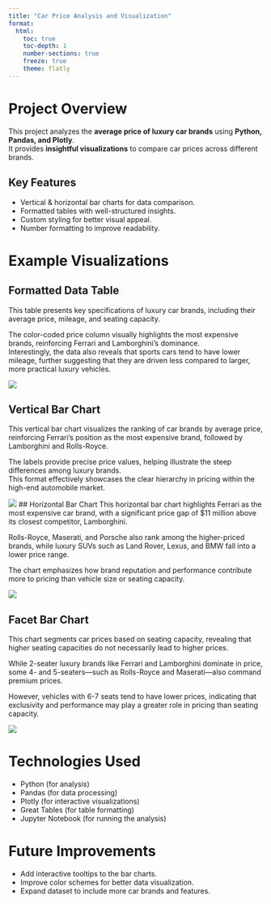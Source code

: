 ```yaml
---
title: "Car Price Analysis and Visualization"
format:
  html:
    toc: true
    toc-depth: 1
    number-sections: true
    freeze: true
    theme: flatly
---
```


# Project Overview

This project analyzes the **average price of luxury car brands** using **Python, Pandas, and Plotly**.  
It provides **insightful visualizations** to compare car prices across different brands.

## Key Features
- Vertical & horizontal bar charts for data comparison.  
- Formatted tables with well-structured insights.  
- Custom styling for better visual appeal.  
- Number formatting to improve readability.  

# Example Visualizations

## Formatted Data Table
This table presents key specifications of luxury car brands, including their average price, mileage, and seating capacity.  

The color-coded price column visually highlights the most expensive brands, reinforcing Ferrari and Lamborghini's dominance.  
Interestingly, the data also reveals that sports cars tend to have lower mileage, further suggesting that they are driven less compared to larger, more practical luxury vehicles.

![](../images/projects/luxury-car-price/table_car.png)

## Vertical Bar Chart
This vertical bar chart visualizes the ranking of car brands by average price, reinforcing Ferrari’s position as the most expensive brand, followed by Lamborghini and Rolls-Royce.  

The labels provide precise price values, helping illustrate the steep differences among luxury brands.  
This format effectively showcases the clear hierarchy in pricing within the high-end automobile market.

![](../images/projects/luxury-car-price/ver_cleaned.png)
## Horizontal Bar Chart
This horizontal bar chart highlights Ferrari as the most expensive car brand, with a significant price gap of $11 million above its closest competitor, Lamborghini.  

Rolls-Royce, Maserati, and Porsche also rank among the higher-priced brands, while luxury SUVs such as Land Rover, Lexus, and BMW fall into a lower price range.  

The chart emphasizes how brand reputation and performance contribute more to pricing than vehicle size or seating capacity.

![](../images/projects/luxury-car-price/hor.png)

## Facet Bar Chart
This chart segments car prices based on seating capacity, revealing that higher seating capacities do not necessarily lead to higher prices.  

While 2-seater luxury brands like Ferrari and Lamborghini dominate in price, some 4- and 5-seaters—such as Rolls-Royce and Maserati—also command premium prices.  

However, vehicles with 6-7 seats tend to have lower prices, indicating that exclusivity and performance may play a greater role in pricing than seating capacity.

![](../images/projects/luxury-car-price/facet.png)

# Technologies Used
- Python (for analysis)  
- Pandas (for data processing)  
- Plotly (for interactive visualizations)  
- Great Tables (for table formatting)  
- Jupyter Notebook (for running the analysis)  

# Future Improvements
- Add interactive tooltips to the bar charts.  
- Improve color schemes for better data visualization.  
- Expand dataset to include more car brands and features.  



